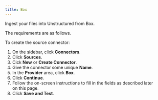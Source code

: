 ```yaml
---
title: Box
---
```


Ingest your files into Unstructured from Box.

The requirements are as follows. 


<BoxPrerequisites />

To create the source connector:

1. On the sidebar, click **Connectors**.
2. Click **Sources**.
3. Cick **New** or **Create Connector**.
4. Give the connector some unique **Name**.
5. In the **Provider** area, click **Box**.
6. Click **Continue**. 
7. Follow the on-screen instructions to fill in the fields as described later on this page.
8. Click **Save and Test**.


<BoxFields />
